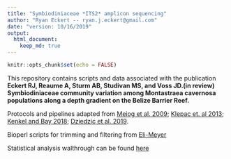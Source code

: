 ```yaml
---
title: "Symbiodiniaceae *ITS2* amplicon sequencing"
author: "Ryan Eckert -- ryan.j.eckert@gmail.com"
date: "version: 10/16/2019"
output: 
  html_document:
    keep_md: true
---
```


```r
knitr::opts_chunk$set(echo = FALSE)
```

This repository contains scripts and data associated with the publication **Eckert RJ, Reaume A, Sturm AB, Studivan MS, and Voss JD.(in review) Symbiodiniaceae community variation among Montastraea cavernosa populations along a depth gradient on the Belize Barrier Reef.**

Protocols and pipelines adapted from [Meiog et al. 2009](https://doi.org/10.1111/j.1755-0998.2008.02222.x); [Klepac et. al 2013](https://doi.org/10.3354/meps11369); [Kenkel and Bay 2018](https://doi.org/10.7717/peerj.6047); [Dziedzic et al. 2019](https://doi.org/https://doi.org/10.1111/mec.15081).  

Bioperl scripts for trimming and filtering from [Eli-Meyer ](https://github.com/Eli-Meyer/ASV_utilities)  

Statistical analysis walthrough can be found [here](https://ryaneckert.github.io/Symbiodiniaceae-ITS2/)